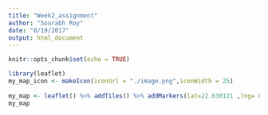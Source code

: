 ```yaml
---
title: "Week2_assignment"
author: "Sourabh Roy"
date: "8/19/2017"
output: html_document
---
```


```r
knitr::opts_chunk$set(echo = TRUE)
```


```r
library(leaflet)
my_map_icon <- makeIcon(iconUrl = "./image.png",iconWidth = 25)
 
my_map <- leaflet() %>% addTiles() %>% addMarkers(lat=22.630121 ,lng= 88.433977,icon = my_map_icon,popup = "Working Coursera assignment")
my_map
```

